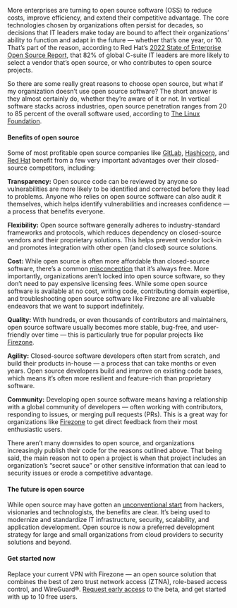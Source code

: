 More enterprises are turning to open source software (OSS) to reduce costs,
improve efficiency, and extend their competitive advantage. The core
technologies chosen by organizations often persist for decades, so decisions
that IT leaders make today are bound to affect their organizations’ ability to
function and adapt in the future — whether that’s one year, or 10. That’s part
of the reason, according to Red Hat’s
[2022 State of Enterprise Open Source Report](https://www.redhat.com/en/resources/state-of-enterprise-open-source-report-2022),
that 82% of global C-suite IT leaders are more likely to select a vendor that’s
open source, or who contributes to open source projects.

So there are some really great reasons to choose open source, but what if my
organization doesn’t use open source software? The short answer is they almost
certainly do, whether they’re aware of it or not. In vertical software stacks
across industries, open source penetration ranges from 20 to 85 percent of the
overall software used, according to
[The Linux Foundation](https://www.linuxfoundation.org/blog/blog/why-do-enterprises-use-and-contribute-to-open-source-software).

#### Benefits of open source

Some of most profitable open source companies like [GitLab](https://gitlab.com),
[Hashicorp](https://hashicorp.com), and [Red Hat](https://redhat.com) benefit
from a few very important advantages over their closed-source competitors,
including:

**Transparency:** Open source code can be reviewed by anyone so vulnerabilities
are more likely to be identified and corrected before they lead to problems.
Anyone who relies on open source software can also audit it themselves, which
helps identify vulnerabilities and increases confidence — a process that
benefits everyone.

**Flexibility:** Open source software generally adheres to industry-standard
frameworks and protocols, which reduces dependency on closed-source vendors and
their proprietary solutions. This helps prevent vendor lock-in and promotes
integration with other open (and closed) source solutions.

**Cost:** While open source is often more affordable than closed-source
software, there’s a common
[misconception](https://opensource.com/education/12/7/clearing-open-source-misconceptions)
that it’s always free. More importantly, organizations aren’t locked into open
source software, so they don’t need to pay expensive licensing fees. While some
open source software is available at no cost, writing code, contributing domain
expertise, and troubleshooting open source software like Firezone are all
valuable endeavors that we want to support indefinitely.

**Quality:** With hundreds, or even thousands of contributors and maintainers,
open source software usually becomes more stable, bug-free, and user-friendly
over time — this is particularly true for popular projects like
[Firezone](https://github.com/firezone/firezone).

**Agility:** Closed-source software developers often start from scratch, and
build their products in-house — a process that can take months or even years.
Open source developers build and improve on existing code bases, which means
it’s often more resilient and feature-rich than proprietary software.

**Community:** Developing open source software means having a relationship with
a global community of developers — often working with contributors, responding
to issues, or merging pull requests (PRs). This is a great way for organizations
like [Firezone](https://github.com/firezone/firezone) to get direct feedback
from their most enthusiastic users.

There aren’t many downsides to open source, and organizations increasingly
publish their code for the reasons outlined above. That being said, the main
reason not to open a project is when that project includes an organization’s
“secret sauce” or other sensitive information that can lead to security issues
or erode a competitive advantage.

#### The future is open source

While open source may have gotten an
[unconventional start](https://en.wikipedia.org/wiki/Open-source-software_movement#:~:text=Brief%20history,-Further%20information%3A%20Open&text=The%20label%20%22open%20source%22%20was,source%2Dcode%20release%20for%20Navigator.)
from hackers, visionaries and technologists, the benefits are clear. It’s being
used to modernize and standardize IT infrastructure, security, scalability, and
application development. Open source is now a preferred development strategy for
large and small organizations from cloud providers to security solutions and
beyond.

#### Get started now

Replace your current VPN with Firezone — an open source solution that combines
the best of zero trust network access (ZTNA), role-based access control, and
WireGuard®.
[Request early access](https://www.firezone.dev/product/early-access) to the
beta, and get started with up to 10 free users.
